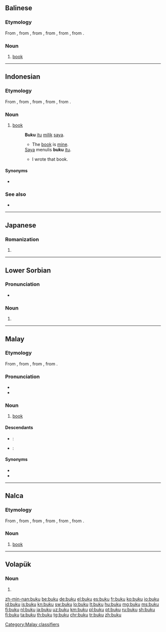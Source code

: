 ==Balinese==

===Etymology===
From {{etyl|id|ban}} {{term|buku|lang=id}}, from {{etyl|ms|ban}} {{term|buku|lang=ms}}, from {{etyl|nl|ban}} {{term|boek|lang=nl}}, from {{etyl|dum|ban}} {{term|boec|lang=dum}}, from {{etyl|odt|ban}} {{term|buok|lang=odt}}, from {{etyl|gem-pro|ban}} {{m|gem-pro|*bōks}}.

===Noun===
{{head|ban|noun}}

# [[book]] {{gloss|collection of sheets of paper bound together containing printed or written material}}

----

==Indonesian==

===Etymology===
From {{etyl|ms|id}} {{term|buku|lang=ms}}, from {{etyl|nl|id}} {{term|boek|lang=nl}}, from {{etyl|dum|id}} {{term|boec|lang=dum}}, from {{etyl|odt|id}} {{term|buok|lang=odt}}, from {{etyl|gem-pro|id}} {{m|gem-pro|*bōks}}.

===Noun===
{{id-noun}}

# [[book]] {{gloss|collection of sheets of paper bound together containing printed or written material}}
#: '''Buku''' [[itu]] [[milik]] [[saya]].
#:* The [[book]] is [[mine]].
#: [[saya|Saya]] menulis '''buku''' [[itu]].
#:* I wrote that book.

====Synonyms====
* {{l|id|kitab}}

===See also===
* {{l|id|perpustakaan}}

----

==Japanese==

===Romanization===
{{ja-romaji}}

# {{ja-romanization of|ぶく}}

----

==Lower Sorbian==

===Pronunciation===
* {{IPA|[ˈbuku]|lang=dsb}}

===Noun===
{{head|dsb|noun form}}

# {{inflection of|buk||loc|s|lang=dsb}}

----

==Malay==

===Etymology===
From {{etyl|nl|ms}} {{term|boek|lang=nl}}, from {{etyl|dum|ms}} {{term|boec|lang=dum}}, from {{etyl|odt|ms}} {{term|buok|lang=odt}}, from {{etyl|gem-pro|ms}} {{m|gem-pro|*bōks}}.

===Pronunciation===
* {{IPA|/buku/|lang=ms}}
* {{rhymes|uku|ku|u|lang=ms}}

===Noun===
{{head|ms|noun}}

# [[book]] {{gloss|collection of sheets of paper bound together containing printed or written material}}

====Descendants====
{{top2}}
* {{etyl|ban|-}}: {{l|ban|buku}}
{{mid2}}
* {{etyl|id|-}}: {{l|id|buku}}
{{bottom}}

====Synonyms====
* {{l|ms|kitab}}
* {{l|ms|pustaka}}

[[Category:Malay classifiers]]

----

==Nalca==

===Etymology===
From {{etyl|id|nlc}} {{term|buku|lang=id}}, from {{etyl|ms|nlc}} {{term|buku|lang=ms}}, from {{etyl|nl|nlc}} {{term|boek|lang=nl}}, from {{etyl|dum|nlc}} {{term|boec|lang=dum}}, from {{etyl|odt|nlc}} {{term|buok|lang=odt}}, from {{etyl|gem-pro|nlc}} {{m|gem-pro|*bōks}}.

===Noun===
{{head|nlc|noun}}

# [[book]] {{gloss|collection of sheets of paper bound together containing printed or written material}}

----

==Volapük==

===Noun===
{{head|vo|noun form}}

# {{inflection of|buk||predicative|s|lang=vo}}

[[zh-min-nan:buku]]
[[be:buku]]
[[de:buku]]
[[el:buku]]
[[es:buku]]
[[fr:buku]]
[[ko:buku]]
[[io:buku]]
[[id:buku]]
[[is:buku]]
[[kn:buku]]
[[sw:buku]]
[[lo:buku]]
[[lt:buku]]
[[hu:buku]]
[[mg:buku]]
[[ms:buku]]
[[fj:buku]]
[[nl:buku]]
[[ja:buku]]
[[uz:buku]]
[[km:buku]]
[[pl:buku]]
[[pt:buku]]
[[ru:buku]]
[[sh:buku]]
[[fi:buku]]
[[ta:buku]]
[[th:buku]]
[[tg:buku]]
[[chr:buku]]
[[tr:buku]]
[[zh:buku]]